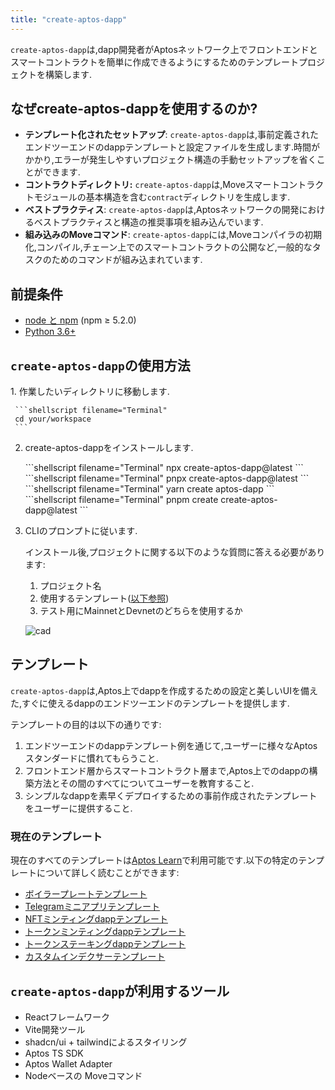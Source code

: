 ```yaml
---
title: "create-aptos-dapp"
---
```


`create-aptos-dapp`は,dapp開発者がAptosネットワーク上でフロントエンドとスマートコントラクトを簡単に作成できるようにするためのテンプレートプロジェクトを構築します.

## なぜcreate-aptos-dappを使用するのか?


- **テンプレート化されたセットアップ**: `create-aptos-dapp`は,事前定義されたエンドツーエンドのdappテンプレートと設定ファイルを生成します.時間がかかり,エラーが発生しやすいプロジェクト構造の手動セットアップを省くことができます.
- **コントラクトディレクトリ:** `create-aptos-dapp`は,Moveスマートコントラクトモジュールの基本構造を含む`contract`ディレクトリを生成します.
- **ベストプラクティス**: `create-aptos-dapp`は,Aptosネットワークの開発におけるベストプラクティスと構造の推奨事項を組み込んでいます.
- **組み込みのMoveコマンド**: `create-aptos-dapp`には,Moveコンパイラの初期化,コンパイル,チェーン上でのスマートコントラクトの公開など,一般的なタスクのためのコマンドが組み込まれています.

## 前提条件

- [node と npm](https://nodejs.org/en) (npm ≥ 5.2.0)
- [Python 3.6+](https://www.python.org/)

## `create-aptos-dapp`の使用方法

<Steps>
  1. 作業したいディレクトリに移動します.

     ```shellscript filename="Terminal"
     cd your/workspace
     ```

  2. create-aptos-dappをインストールします.

     <Tabs>
       <TabItem label="npx">
         ```shellscript filename="Terminal"
         npx create-aptos-dapp@latest
         ```
       </TabItem>

       <TabItem label="pnpx">
         ```shellscript filename="Terminal"
         pnpx create-aptos-dapp@latest
         ```
       </TabItem>

       <TabItem label="yarn">
         ```shellscript filename="Terminal"
         yarn create aptos-dapp
         ```
       </TabItem>

       <TabItem label="pnpm">
         ```shellscript filename="Terminal"
         pnpm create create-aptos-dapp@latest
         ```
       </TabItem>
     </Tabs>

  3. CLIのプロンプトに従います.

     インストール後,プロジェクトに関する以下のような質問に答える必要があります:

     1. プロジェクト名
     2. 使用するテンプレート([以下参照](#current-templates))
     3. テスト用にMainnetとDevnetのどちらを使用するか

     ![cad](~/images/cad-video.gif)
</Steps>

## テンプレート

`create-aptos-dapp`は,Aptos上でdappを作成するための設定と美しいUIを備えた,すぐに使えるdappのエンドツーエンドのテンプレートを提供します.

テンプレートの目的は以下の通りです:

1. エンドツーエンドのdappテンプレート例を通じて,ユーザーに様々なAptosスタンダードに慣れてもらうこと.
2. フロントエンド層からスマートコントラクト層まで,Aptos上でのdappの構築方法とその間のすべてについてユーザーを教育すること.
3. シンプルなdappを素早くデプロイするための事前作成されたテンプレートをユーザーに提供すること.

### 現在のテンプレート

現在のすべてのテンプレートは[Aptos Learn](https://learn.aptoslabs.com/en/dapp-templates)で利用可能です.以下の特定のテンプレートについて詳しく読むことができます:

- [ボイラープレートテンプレート](https://learn.aptoslabs.com/en/dapp-templates/boilerplate-template)
- [Telegramミニアプリテンプレート](https://learn.aptoslabs.com/en/dapp-templates/telegram-mini-app-template)
- [NFTミンティングdappテンプレート](https://learn.aptoslabs.com/en/dapp-templates/nft-minting-template)
- [トークンミンティングdappテンプレート](https://learn.aptoslabs.com/en/dapp-templates/token-minting-template)
- [トークンステーキングdappテンプレート](https://learn.aptoslabs.com/en/dapp-templates/token-staking-template)
- [カスタムインデクサーテンプレート](https://learn.aptoslabs.com/en/dapp-templates/custom-indexer-template)

## `create-aptos-dapp`が利用するツール

- Reactフレームワーク
- Vite開発ツール
- shadcn/ui + tailwindによるスタイリング
- Aptos TS SDK
- Aptos Wallet Adapter
- Nodeベースの Moveコマンド
